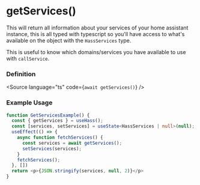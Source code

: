 
<Meta title="HOOKS/useHass/getServices" />

# getServices()
This will return all information about your services of your home assistant instance, this is all typed with typescript
so you'll have access to what's available on the object with the `HassServices` type.

This is useful to know which domains/services you have available to use with `callService`.

### Definition
<Source language="ts" code={`await getServices()`} />


### Example Usage

```ts
function GetServicesExample() {
  const { getServices } = useHass();
  const [services, setServices] = useState<HassServices | null>(null);
  useEffect(() => {
    async function fetchServices() {
      const services = await getServices();
      setServices(services);
    }
    fetchServices();
  }, [])
  return <p>{JSON.stringify(services, null, 2)}</p>
}
